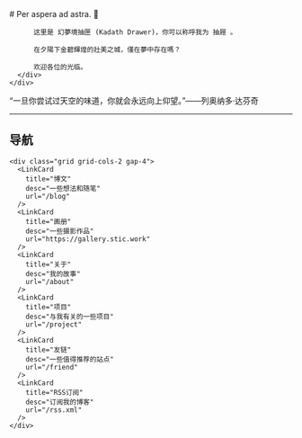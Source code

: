 
<BaseLayout title="Home">
  <BaseCard title="Home">
    <div class="flex">
      <div class="p-6">
          # Per aspera ad astra. 👋

          这里是 幻夢境抽匣 (Kadath Drawer)，你可以称呼我为 抽屜 。

          在夕陽下金碧輝煌的壯美之城，僅在夢中存在嗎？

          欢迎各位的光临。
      </div>
    </div>

  </BaseCard>

  <BaseCard title="Home" image="/index.webp">

“一旦你尝试过天空的味道，你就会永远向上仰望。”——列奥纳多·达芬奇

---

## 导航

    <div class="grid grid-cols-2 gap-4">
      <LinkCard
        title="博文"
        desc="一些想法和随笔"
        url="/blog"
      />
      <LinkCard
        title="画册"
        desc="一些摄影作品"
        url="https://gallery.stic.work"
      />
      <LinkCard
        title="关于"
        desc="我的故事"
        url="/about"
      />
      <LinkCard
        title="项目"
        desc="与我有关的一些项目"
        url="/project"
      />
      <LinkCard
        title="友链"
        desc="一些值得推荐的站点"
        url="/friend"
      />
      <LinkCard
        title="RSS订阅"
        desc="订阅我的博客"
        url="/rss.xml"
      />
    </div>


  </BaseCard>
</BaseLayout>
